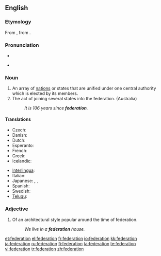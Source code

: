 {{wikipedia|dab=federation (disambiguation)|federation}}
{{also|fédération}}
==English==
{{wikipedia}}

===Etymology===
From {{LL.}} {{term|foederatio}}, from {{etyl|la}} {{term|foederare}}.

===Pronunciation===
* {{audio|en-us-federation.ogg|Audio (US)}}

* {{rhymes|eɪʃǝn}}

===Noun===
{{en-noun}}

# An array of [[nation]]s or states that are unified under one central authority which is elected by its members.
# The act of joining several states into the federation. (Australia)
#: '' It is 106 years since '''federation'''.''

====Translations====
{{trans-top|array of nations or states}}
* Czech: {{t|cs|federace|f}}
* Danish: {{t|da|føderation|c}}
* Dutch: {{t|nl|federatie|f}}
* Esperanto: {{t|eo|federacio}}
* French: {{t|fr|fédération|f}}
* Greek: {{t|el|ομοσπονδία|tr=omospondía|f}}
* Icelandic: {{t|is|samband|n}}
{{trans-mid}}
* [[Interlingua]]: {{t|ia|federation}}
* Italian: {{t|it|federazione|f}}
* Japanese: {{t|ja|連邦|tr=renpō}}, {{t|ja|連盟|tr=renmei}}, {{t|ja|同盟|tr=dōmei}}
* Spanish: {{t|es|federación|f}}
* Swedish: {{t|sv|federation|c}}
* [[Telugu]]: {{t|te|సమాఖ్య|tr=samaakhya}}
{{trans-bottom}}

===Adjective===
{{en-adj|-}}

# {{Australian English}} Of an architectural style popular around the time of federation.
#: ''We live in a '''federation''' house.''

[[et:federation]]
[[el:federation]]
[[fr:federation]]
[[io:federation]]
[[kk:federation]]
[[ja:federation]]
[[ru:federation]]
[[fi:federation]]
[[ta:federation]]
[[te:federation]]
[[vi:federation]]
[[tr:federation]]
[[zh:federation]]